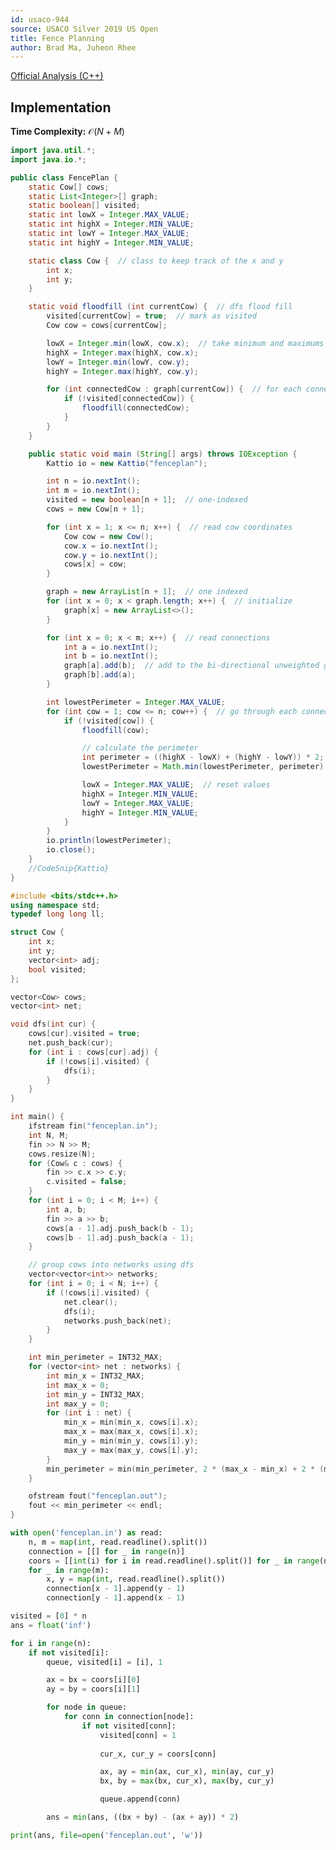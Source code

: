 ```yaml
---
id: usaco-944
source: USACO Silver 2019 US Open
title: Fence Planning
author: Brad Ma, Juheon Rhee
---
```


[Official Analysis (C++)](http://www.usaco.org/current/data/sol_fenceplan_silver_open19.html)

## Implementation
**Time Complexity:** $\mathcal{O}(N + M)$

<LanguageSection>
  
<JavaSection>

```java
import java.util.*;
import java.io.*;

public class FencePlan {
	static Cow[] cows;
	static List<Integer>[] graph;
	static boolean[] visited;
	static int lowX = Integer.MAX_VALUE;
	static int highX = Integer.MIN_VALUE;
	static int lowY = Integer.MAX_VALUE;
	static int highY = Integer.MIN_VALUE;

	static class Cow {  // class to keep track of the x and y
		int x;
		int y;
	}

	static void floodfill (int currentCow) {  // dfs flood fill
		visited[currentCow] = true;  // mark as visited
		Cow cow = cows[currentCow];

		lowX = Integer.min(lowX, cow.x);  // take minimum and maximums
		highX = Integer.max(highX, cow.x);
		lowY = Integer.min(lowY, cow.y);
		highY = Integer.max(highY, cow.y);

		for (int connectedCow : graph[currentCow]) {  // for each connected cow
			if (!visited[connectedCow]) {
				floodfill(connectedCow);
			}
		}
	}

	public static void main (String[] args) throws IOException {
		Kattio io = new Kattio("fenceplan");

		int n = io.nextInt();
		int m = io.nextInt();
		visited = new boolean[n + 1];  // one-indexed
		cows = new Cow[n + 1];

		for (int x = 1; x <= n; x++) {  // read cow coordinates
			Cow cow = new Cow();
			cow.x = io.nextInt();
			cow.y = io.nextInt();
			cows[x] = cow;
		}

		graph = new ArrayList[n + 1];  // one indexed
		for (int x = 0; x < graph.length; x++) {  // initialize
			graph[x] = new ArrayList<>();
		}

		for (int x = 0; x < m; x++) {  // read connections
			int a = io.nextInt();
			int b = io.nextInt();
			graph[a].add(b);  // add to the bi-directional unweighted graph
			graph[b].add(a);
		}

		int lowestPerimeter = Integer.MAX_VALUE;
		for (int cow = 1; cow <= n; cow++) {  // go through each connected component
			if (!visited[cow]) {
				floodfill(cow);

				// calculate the perimeter
				int perimeter = ((highX - lowX) + (highY - lowY)) * 2; 
				lowestPerimeter = Math.min(lowestPerimeter, perimeter);  // track lowest

				lowX = Integer.MAX_VALUE;  // reset values
				highX = Integer.MIN_VALUE;
				lowY = Integer.MAX_VALUE;
				highY = Integer.MIN_VALUE;
			}
		}
		io.println(lowestPerimeter);
		io.close();
	}
	//CodeSnip{Kattio}
}
```
  
</JavaSection>
	
<CPPSection>
	
```cpp
#include <bits/stdc++.h>
using namespace std;
typedef long long ll;

struct Cow {
	int x;
	int y;
	vector<int> adj;
	bool visited;
};

vector<Cow> cows;
vector<int> net;

void dfs(int cur) {
	cows[cur].visited = true;
	net.push_back(cur);
	for (int i : cows[cur].adj) {
		if (!cows[i].visited) { 
			dfs(i);
		}
	}
}

int main() {
	ifstream fin("fenceplan.in");
	int N, M;
	fin >> N >> M;
	cows.resize(N);
	for (Cow& c : cows) {
		fin >> c.x >> c.y;
		c.visited = false;
	}
	for (int i = 0; i < M; i++) {
		int a, b; 
		fin >> a >> b;
		cows[a - 1].adj.push_back(b - 1);
		cows[b - 1].adj.push_back(a - 1);
	}

	// group cows into networks using dfs
	vector<vector<int>> networks;
	for (int i = 0; i < N; i++) {
		if (!cows[i].visited) {
			net.clear();
			dfs(i);
			networks.push_back(net);
		}
	}

	int min_perimeter = INT32_MAX;
	for (vector<int> net : networks) {
		int min_x = INT32_MAX;
		int max_x = 0;
		int min_y = INT32_MAX;
		int max_y = 0;
		for (int i : net) {
			min_x = min(min_x, cows[i].x);
			max_x = max(max_x, cows[i].x);
			min_y = min(min_y, cows[i].y);
			max_y = max(max_y, cows[i].y);
		}
		min_perimeter = min(min_perimeter, 2 * (max_x - min_x) + 2 * (max_y - min_y));
	}

	ofstream fout("fenceplan.out");
   	fout << min_perimeter << endl;
}
```

</CPPSection>

<PySection>

```python
with open('fenceplan.in') as read:
	n, m = map(int, read.readline().split())
	connection = [[] for _ in range(n)]
	coors = [[int(i) for i in read.readline().split()] for _ in range(n)]
	for _ in range(m):
		x, y = map(int, read.readline().split())
		connection[x - 1].append(y - 1)
		connection[y - 1].append(x - 1)

visited = [0] * n
ans = float('inf')

for i in range(n):
	if not visited[i]:
		queue, visited[i] = [i], 1

		ax = bx = coors[i][0]
		ay = by = coors[i][1]

		for node in queue:
			for conn in connection[node]:
				if not visited[conn]:
					visited[conn] = 1
                    
					cur_x, cur_y = coors[conn]

					ax, ay = min(ax, cur_x), min(ay, cur_y)
					bx, by = max(bx, cur_x), max(by, cur_y)

  					queue.append(conn)

		ans = min(ans, ((bx + by) - (ax + ay)) * 2)

print(ans, file=open('fenceplan.out', 'w'))
```

</PySection>

</LanguageSection>

